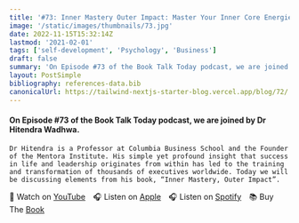 ```yaml
---
title: '#73: Inner Mastery Outer Impact: Master Your Inner Core Energies: Interview with Dr Hitendra Wadhwa'
image: '/static/images/thumbnails/73.jpg'
date: 2022-11-15T15:32:14Z
lastmod: '2021-02-01'
tags: ['self-development', 'Psychology', 'Business']
draft: false
summary: 'On Episode #73 of the Book Talk Today podcast, we are joined by Dr Hitendra Wadhwa. Dr Hitendra is a Professor at Columbia Business School and the Founder of the Mentora Institute. His simple yet profound insight that success in life and leadership originates from within has led to the training and transformation of thousands of executives worldwide. Today we will be discussing elements from his book, “Inner Mastery, Outer Impact”.'
layout: PostSimple
bibliography: references-data.bib
canonicalUrl: https://tailwind-nextjs-starter-blog.vercel.app/blog/72/
---
```


#### On Episode #73 of the Book Talk Today podcast, we are joined by Dr Hitendra Wadhwa.

    Dr Hitendra is a Professor at Columbia Business School and the Founder of the Mentora Institute. His simple yet profound insight that success in life and leadership originates from within has led to the training and transformation of thousands of executives worldwide. Today we will be discussing elements from his book, “Inner Mastery, Outer Impact”.

🎥&nbsp;Watch on [YouTube]&emsp;🎧&nbsp;Listen on [Apple]&emsp;🎧&nbsp;Listen on [Spotify]&emsp;📚&nbsp;Buy The [Book]&emsp;

[youtube]: https://youtu.be/7AJV_o-pfbc
[apple]: https://podcasts.apple.com/gb/podcast/73-inner-mastery-outer-impact-master-your-inner-core/id1525619296?i=1000586263166
[spotify]: https://open.spotify.com/episode/6JvpVIFquKtmMIEiLvsE4B?si=Q1qCuhh0SUOqIk0mzDnm4g
[book]: https://amzn.to/3O7s2aC
